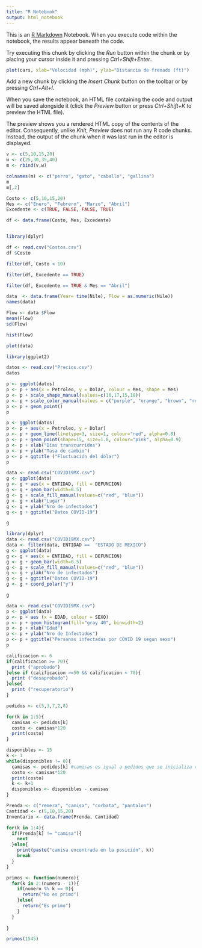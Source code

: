 ```yaml
---
title: "R Notebook"
output: html_notebook
---
```


This is an [R Markdown](http://rmarkdown.rstudio.com) Notebook. When you execute code within the notebook, the results appear beneath the code. 

Try executing this chunk by clicking the *Run* button within the chunk or by placing your cursor inside it and pressing *Ctrl+Shift+Enter*. 

```r
plot(cars, xlab="Velocidad (mph)", ylab="Distancia de frenado (ft)")
```

Add a new chunk by clicking the *Insert Chunk* button on the toolbar or by pressing *Ctrl+Alt+I*.

When you save the notebook, an HTML file containing the code and output will be saved alongside it (click the *Preview* button or press *Ctrl+Shift+K* to preview the HTML file).

The preview shows you a rendered HTML copy of the contents of the editor. Consequently, unlike *Knit*, *Preview* does not run any R code chunks. Instead, the output of the chunk when it was last run in the editor is displayed.
```r
v <- c(5,10,15,20)
w <- c(25,30,35,40)
m <- rbind(v,w)
```


```r
colnames(m) <- c("perro", "gato", "caballo", "gallina")
m
m[,2]
```
```r
Costo <- c(5,10,15,20)
Mes <- c("Enero", "Febrero", "Marzo", "Abril")
Excedente <- c(TRUE, FALSE, FALSE, TRUE)

df <- data.frame(Costo, Mes, Excedente)
```


```r
```


```r
library(dplyr)
```
```r
df <- read.csv("Costos.csv")
df $Costo
```


```r
filter(df, Costo < 10)
```
```r
filter(df, Excedente == TRUE)
```


```r
filter(df, Excedente == TRUE & Mes == "Abril")
```
```r
data  <- data.frame(Year= time(Nile), Flow = as.numeric(Nile))
names(data)
```
```r
Flow <- data $Flow
mean(Flow)
sd(Flow)
```
```r
hist(Flow)
```


```r
plot(data)
```
```r
library(ggplot2)
```
```r
datos <- read.csv("Precios.csv")
datos
```
```r
p <- ggplot(datos)
p <- p + aes(x = Petroleo, y = Dolar, colour = Mes, shape = Mes)
p <- p + scale_shape_manual(values=c(16,17,15,18))
p <- p + scale_color_manual(values = c("purple", "orange", "brown", "red"))
p <- p + geom_point()
p
```
```r
p <- ggplot(datos)
p <- p + aes(x = Petroleo, y = Dolar)
p <- p + geom_line(linetype=3, size=1, colour="red", alpha=0.8)
p <- p + geom_point(shape=15, size=1.8, colour="pink", alpha=0.9)
p <- p + xlab("Días transcurridos")
p <- p + ylab("Tasa de cambio")
p <- p + ggtitle ("Fluctuación del dólar")
p
```
```r
data <- read.csv("COVID19MX.csv")
g <- ggplot(data)
g <- g + aes(x = ENTIDAD, fill = DEFUNCION)
g <- g + geom_bar(width=0.5)
g <- g + scale_fill_manual(values=c("red", "blue"))
g <- g + xlab("Lugar")
g <- g + ylab("Nro de infectados")
g <- g + ggtitle("Datos COVID-19")

g

```
```r
library(dplyr)
data <- read.csv("COVID19MX.csv")
data <- filter(data, ENTIDAD ==  "ESTADO DE MEXICO")
g <- ggplot(data)
g <- g + aes(x = ENTIDAD, fill = DEFUNCION)
g <- g + geom_bar(width=0.5)
g <- g + scale_fill_manual(values=c("red", "blue"))
g <- g + ylab("Nro de infectados")
g <- g + ggtitle("Datos COVID-19")
g <- g + coord_polar("y")

g

```
```r

data <- read.csv("COVID19MX.csv")
p <- ggplot(data)
p <- p + aes (x = EDAD, colour = SEXO)
p <- p + geom_histogram(fill="gray 40", binwidth=2)
p <- p + xlab("Edad")
p <- p + ylab("Nro de Infectados")
p <- p + ggtitle("Personas infectadas por COVID 19 segun sexo")
p

```
```r
calificacion <- 6
if(calificacion >= 70){
  print ("aprobado")
}else if (calificacion >=50 && calificacion < 70){
  print ("desaprobado")
}else{
  print ("recuperatorio")
}
```


```r

pedidos <- c(5,3,7,2,8)

for(k in 1:5){
  camisas <- pedidos[k]
  costo <- camisas*120
  print(costo)
}
```
```r

disponibles <- 15
k <- 1
while(disponibles != 0){ 
  camisas <- pedidos[k] #camisas es igual a pedidos que se inicializa en 1
  costo <- camisas*120
  print(costo)
  k <- k+1
  disponibles <- disponibles - camisas
}
```
```r
Prenda <- c("remera", "camisa", "corbata", "pantalon")
Cantidad <- c(5,10,15,20)
Inventario <- data.frame(Prenda, Cantidad)

for(k in 1:4){
  if(Prenda[k] != "camisa"){
    next
  }else{
    print(paste("camisa encontrada en la posición", k))
    break
  }
}
```


```r

primos <- function(numero){
  for(k in 2:(numero - 1)){
    if(numero %% k == 0){
      return("No es primo")
    }else{
      return("Es primo")
    }
  }
  
}

primos(1545)
```
